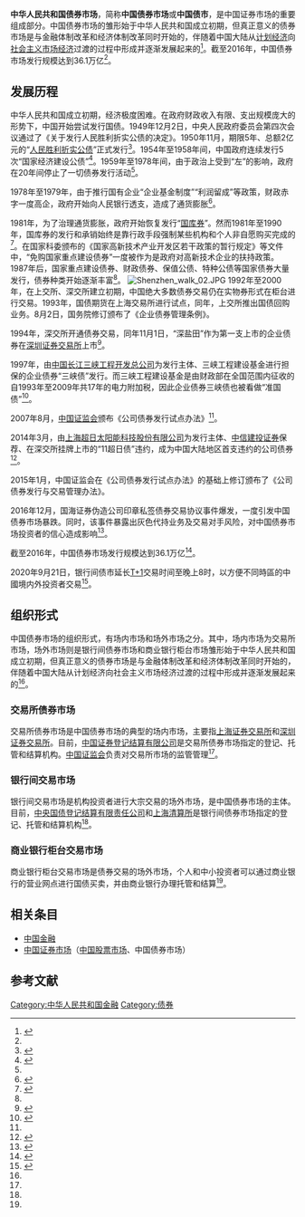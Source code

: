 '''中华人民共和国债券市场'''，简称'''中国债券市场'''或'''中国债市'''，是中国证券市场的重要组成部分。中国债券市场的雏形始于中华人民共和国成立初期，但真正意义的债券市场是与金融体制改革和经济体制改革同时开始的，伴随着中国大陆从[[计划经济|计划经济]]向[[社会主义市场经济|社会主义市场经济]]过渡的过程中形成并逐渐发展起来的<ref name="中国债券市场30年改革与发展">{{cite book|author1=沈炳熙|coauthors=曹媛媛|title=中国债券市场30年改革与发展|publisher=北京大学出版社|location=北京|isbn=9787301240793}}</ref>。截至2016年，中国债券市场发行规模达到36.1万亿<ref name="2016年债券市场发行规模达36.1万亿" />。

== 发展历程 ==
中华人民共和国成立初期，经济极度困难。在政府财政收入有限、支出规模庞大的形势下，中国开始尝试发行国债。1949年12月2日，中央人民政府委员会第四次会议通过了《关于发行人民胜利折实公债的决定》。1950年11月，期限5年、总额2亿元的“[[人民胜利折实公债|人民胜利折实公债]]”正式发行<ref>{{cite journal|author1=迟爱萍|title=新中国第一笔国债研究——兼谈陈云关于“人民胜利折实公债”发行思想|journal=中国经济史研究|date=2003}}</ref>。1954年至1958年间，中国政府连续发行5次“国家经济建设公债”<ref name="50年代的国家经济建设公债券">{{cite news|author1=谢汉杰|title=50年代的国家经济建设公债券 见证当时经济状况|url=http://zz.fjsen.com/2016-08/04/content_18269442.htm|accessdate=2017-03-01|agency=漳州新闻网|date=2016-08-04|archive-date=2017-03-02|archive-url=https://web.archive.org/web/20170302031116/http://zz.fjsen.com/2016-08/04/content_18269442.htm|dead-url=no}}</ref>。1959年至1978年间，由于政治上受到“左”的影响，政府在20年间停止了一切债券发行活动<ref name="中国债券市场30年改革与发展" />。

1978年至1979年，由于推行国有企业“企业基金制度”“利润留成”等政策，财政赤字一度高企，政府开始向人民银行透支，造成了通货膨胀<ref>{{cite news|author1=李加伦|title=1980年恢复“国库券”发行鲜为人知的幕后故事|url=http://news.hexun.com/2008-07-10/107332744.html|accessdate=2017-02-09|agency=解放日报|publisher=和讯网|date=2006-10-11|archive-url=https://web.archive.org/web/20190219202616/http://news.hexun.com/2008-07-10/107332744.html|archive-date=2019-02-19|dead-url=yes}}</ref>。

1981年，为了治理通货膨胀，政府开始恢复发行“[[国库券|国库券]]”。然而1981年至1990年，国库券的发行和承销始终是靠行政手段强制某些机构和个人非自愿购买完成的<ref>{{cite journal|author1=钱津|title=我国国库券发行市场化的回顾与思考|journal=经济学动态|date=1994}}</ref>。在国家科委颁布的《国家高新技术产业开发区若干政策的暂行规定》等文件中，“免购国家重点建设债券”一度被作为是政府对高新技术企业的扶持政策。1987年后，国家重点建设债券、财政债券、保值公债、特种公债等国家债券大量发行，债券种类开始逐渐丰富<ref name="50年代的国家经济建设公债券" />。
[[File:Shenzhen_walk_02.JPG|thumb]]
1992年至2000年，在上交所、深交所建立初期，中国绝大多数债券交易仍在实物券形式在柜台进行交易。1993年，国债期货在上海交易所进行试点，同年，上交所推出国债回购业务。8月2日，国务院修订颁布了《企业债券管理条例》。

1994年，深交所开通债券交易，同年11月1日，“深盐田”作为第一支上市的企业债券在[[深圳证券交易所|深圳证券交易所]]上市<ref>{{cite news|author1=何晓鹤|title=分析：企业债券--资本市场“新贵”|url=http://finance.sina.com.cn/b/20020624/225145.html|accessdate=2017-03-01|agency=经济观察报|date=2002-06-24|archive-date=2019-05-11|archive-url=https://web.archive.org/web/20190511165011/http://finance.sina.com.cn/b/20020624/225145.html|dead-url=no}}</ref>。

1997年，由[[中国长江三峡集团公司|中国长江三峡工程开发总公司]]为发行主体、三峡工程建设基金进行担保的企业债券“三峡债”发行。而三峡工程建设基金是由财政部在全国范围内征收的自1993年至2009年共17年的电力附加税，因此企业债券三峡债也被看做“准国债”<ref>{{cite news|author1=庞瑞江|title=中国企业债券市场正在重新崛起|url=http://finance.sina.com.cn/y/20011112/128661.html|accessdate=2017-03-01|agency=IT经理世界|date=2001-11-12|archive-date=2019-05-11|archive-url=https://web.archive.org/web/20190511050306/http://finance.sina.com.cn/y/20011112/128661.html|dead-url=no}}</ref>。

2007年8月，[[中国证监会|中国证监会]]颁布《公司债券发行试点办法》<ref name="中国债券市场30年改革与发展" />。

2014年3月，由[[上海超日太阳能科技股份有限公司|上海超日太阳能科技股份有限公司]]为发行主体、[[中信建投证券|中信建投证券]]保荐、在深交所挂牌上市的“11超日债”违约，成为中国大陆地区首支违约的公司债券<ref>{{cite news|author1=江芬芬|title=中国出现首例公司债券违约|url=http://bond.hexun.com/2014-03-06/162768874.html|accessdate=2017-03-01|agency=金陵晚报|date=2014-03-06|archive-url=https://web.archive.org/web/20170302034551/http://bond.hexun.com/2014-03-06/162768874.html|archive-date=2017-03-02|dead-url=yes}}</ref>。

2015年1月，中国证监会在《公司债券发行试点办法》的基础上修订颁布了《公司债券发行与交易管理办法》。

2016年12月，国海证券伪造公司印章私签债券交易协议事件爆发，一度引发中国债券市场暴跌。同时，该事件暴露出灰色代持业务及交易对手风险，对中国债券市场投资者的信心造成影响<ref>{{cite news|title=国海承担逾167亿萝卜章债券交易 中金称机构间互信被破坏|url=http://www.cs.com.cn/gppd/zqxw/201701/t20170120_5161596.html|accessdate=2017-03-01|agency=彭博新闻社|archive-date=2019-05-11|archive-url=https://web.archive.org/web/20190511164355/http://www.cs.com.cn/gppd/zqxw/201701/t20170120_5161596.html|dead-url=no}}</ref>。

截至2016年，中国债券市场发行规模达到36.1万亿<ref name="2016年债券市场发行规模达36.1万亿">{{cite news|author1=罗懿|title=央行：2016年债券市场发行规模达36.1万亿 较上年增长54.2%|url=http://www.yicai.com/news/5211650.html|accessdate=2017-02-16|agency=一财网|archive-date=2019-05-15|archive-url=https://web.archive.org/web/20190515080247/https://www.yicai.com/news/5211650.html|dead-url=no}}</ref>。

2020年9月21日，银行间债市延长[[T+1|T+1]]交易时间至晚上8时，以方便不同時區的中國境内外投资者交易<ref>{{cite news |title=投资便利化再进一步 银行间债市交易下周起延至20时 |url=http://www.xinhuanet.com/money/2020-09/17/c_1210804329.htm}}</ref>。

== 组织形式 ==
中国债券市场的组织形式，有场内市场和场外市场之分。其中，场内市场为交易所市场，场外市场则是银行间债券市场和商业银行柜台市场雏形始于中华人民共和国成立初期，但真正意义的债券市场是与金融体制改革和经济体制改革同时开始的，伴随着中国大陆从计划经济向社会主义市场经济过渡的过程中形成并逐渐发展起来的<ref name="中国债券市场30年改革与发展" />。
=== 交易所债券市场 ===
交易所债券市场是中国债券市场的典型的场内市场，主要指[[上海证券交易所|上海证券交易所]]和[[深圳证券交易所|深圳证券交易所]]。目前，[[中国证券登记结算有限公司|中国证券登记结算有限公司]]是交易所债券市场指定的登记、托管和结算机构。[[中国证监会|中国证监会]]负责对交易所市场的监管管理<ref name="中国债券市场30年改革与发展" />。

=== 银行间交易市场 ===
银行间交易市场是机构投资者进行大宗交易的场外市场，是中国债券市场的主体。目前，[[中央国债登记结算有限责任公司|中央国债登记结算有限责任公司]]和[[上海清算所|上海清算所]]是银行间债券市场指定的登记、托管和结算机构<ref name="中国债券市场30年改革与发展" />。

=== 商业银行柜台交易市场 ===
商业银行柜台交易市场是债券交易的场外市场，个人和中小投资者可以通过商业银行的营业网点进行国债买卖，并由商业银行办理托管和结算<ref name="中国债券市场30年改革与发展" />。

== 相关条目 ==
*[[中国金融|中国金融]]
*[[中国证券史|中国证券市场]]（[[中国股票市场|中国股票市场]]、中国债券市场）

== 参考文献 ==
{{Reflist|30em}}

[[Category:中华人民共和国金融|Category:中华人民共和国金融]]
[[Category:债券|Category:债券]]